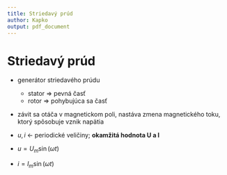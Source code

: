 ```yaml
---
title: Striedavý prúd
author: Kapko
output: pdf_document
---
```


# Striedavý prúd
- generátor striedavého prúdu
    - stator => pevná časť
    - rotor => pohybujúca sa časť
- závit sa otáča v magnetickom poli, nastáva zmena magnetického toku, ktorý spôsobuje vznik napätia

- $u, i$ <- periodické veličiny; **okamžitá hodnota U a I**
- $u = U_m \sin(\omega t)$
- $i = I_m \sin(\omega t)$
